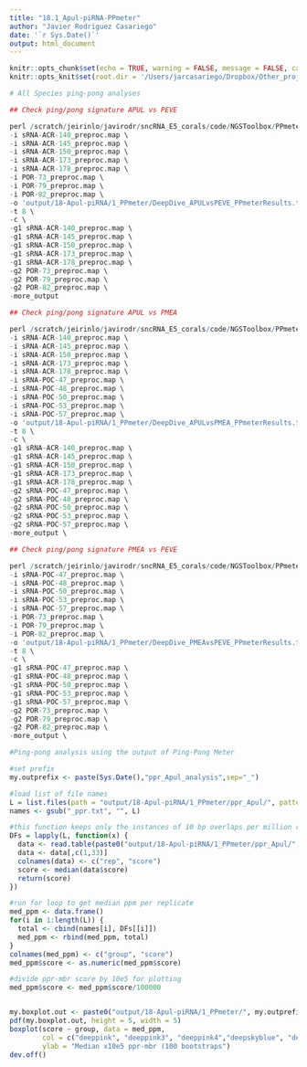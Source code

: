 ```yaml
---
title: "18.1_Apul-piRNA-PPmeter"
author: "Javier Rodriguez Casariego"
date: '`r Sys.Date()`'
output: html_document
---
```


```r
knitr::opts_chunk$set(echo = TRUE, warning = FALSE, message = FALSE, cache = TRUE)
knitr::opts_knit$set(root.dir = '/Users/jarcasariego/Dropbox/Other_projects/E5_work/deep-dive/D-Apul/')
```

```r

# All Species ping-pong analyses

## Check ping/pong signature APUL vs PEVE 

perl /scratch/jeirinlo/javirodr/sncRNA_E5_corals/code/NGSToolbox/PPmeter.pl \
-i sRNA-ACR-140_preproc.map \
-i sRNA-ACR-145_preproc.map \
-i sRNA-ACR-150_preproc.map \
-i sRNA-ACR-173_preproc.map \
-i sRNA-ACR-178_preproc.map \
-i POR-73_preproc.map \
-i POR-79_preproc.map \
-i POR-82_preproc.map \
-o 'output/18-Apul-piRNA/1_PPmeter/DeepDive_APULvsPEVE_PPmeterResults.txt' \
-t 8 \
-c \
-g1 sRNA-ACR-140_preproc.map \
-g1 sRNA-ACR-145_preproc.map \
-g1 sRNA-ACR-150_preproc.map \
-g1 sRNA-ACR-173_preproc.map \
-g1 sRNA-ACR-178_preproc.map \
-g2 POR-73_preproc.map \
-g2 POR-79_preproc.map \
-g2 POR-82_preproc.map \
-more_output

## Check ping/pong signature APUL vs PMEA 

perl /scratch/jeirinlo/javirodr/sncRNA_E5_corals/code/NGSToolbox/PPmeter.pl \
-i sRNA-ACR-140_preproc.map \
-i sRNA-ACR-145_preproc.map \
-i sRNA-ACR-150_preproc.map \
-i sRNA-ACR-173_preproc.map \
-i sRNA-ACR-178_preproc.map \
-i sRNA-POC-47_preproc.map \
-i sRNA-POC-48_preproc.map \
-i sRNA-POC-50_preproc.map \
-i sRNA-POC-53_preproc.map \
-i sRNA-POC-57_preproc.map \
-o 'output/18-Apul-piRNA/1_PPmeter/DeepDive_APULvsPMEA_PPmeterResults.txt' \
-t 8 \
-c \
-g1 sRNA-ACR-140_preproc.map \
-g1 sRNA-ACR-145_preproc.map \
-g1 sRNA-ACR-150_preproc.map \
-g1 sRNA-ACR-173_preproc.map \
-g1 sRNA-ACR-178_preproc.map \
-g2 sRNA-POC-47_preproc.map \
-g2 sRNA-POC-48_preproc.map \
-g2 sRNA-POC-50_preproc.map \
-g2 sRNA-POC-53_preproc.map \
-g2 sRNA-POC-57_preproc.map \
-more_output \

## Check ping/pong signature PMEA vs PEVE 

perl /scratch/jeirinlo/javirodr/sncRNA_E5_corals/code/NGSToolbox/PPmeter.pl \
-i sRNA-POC-47_preproc.map \
-i sRNA-POC-48_preproc.map \
-i sRNA-POC-50_preproc.map \
-i sRNA-POC-53_preproc.map \
-i sRNA-POC-57_preproc.map \
-i POR-73_preproc.map \
-i POR-79_preproc.map \
-i POR-82_preproc.map \
-o 'output/18-Apul-piRNA/1_PPmeter/DeepDive_PMEAvsPEVE_PPmeterResults.txt' \
-t 8 \
-c \
-g1 sRNA-POC-47_preproc.map \
-g1 sRNA-POC-48_preproc.map \
-g1 sRNA-POC-50_preproc.map \
-g1 sRNA-POC-53_preproc.map \
-g1 sRNA-POC-57_preproc.map \
-g2 POR-73_preproc.map \
-g2 POR-79_preproc.map \
-g2 POR-82_preproc.map \
-more_output \


```

```r
#Ping-pong analysis using the output of Ping-Pong Meter

#set prefix
my.outprefix <- paste(Sys.Date(),"ppr_Apul_analysis",sep="_")

#load list of file names
L = list.files(path = "output/18-Apul-piRNA/1_PPmeter/ppr_Apul/", pattern=".txt", recursive = T)
names <- gsub("_ppr.txt", "", L)

#this function keeps only the instances of 10 bp overlaps per million read pairs
DFs = lapply(L, function(x) {
  data <- read.table(paste0("output/18-Apul-piRNA/1_PPmeter/ppr_Apul/", x), skip = 2, nrows = 100)
  data <- data[,c(1,33)]
  colnames(data) <- c("rep", "score")
  score <- median(data$score)
  return(score)
})

#run for loop to get median ppm per replicate
med_ppm <- data.frame()
for(i in 1:length(L)) {
  total <- cbind(names[i], DFs[[i]])
  med_ppm <- rbind(med_ppm, total)
}
colnames(med_ppm) <- c("group", "score")
med_ppm$score <- as.numeric(med_ppm$score)

#divide ppr-mbr score by 10e5 for plotting
med_ppm$score <- med_ppm$score/100000


my.boxplot.out <- paste0("output/18-Apul-piRNA/1_PPmeter/", my.outprefix,"_PP_Percentages.pdf")
pdf(my.boxplot.out, height = 5, width = 5)
boxplot(score ~ group, data = med_ppm, 
        col = c("deeppink", "deeppink3", "deeppink4","deepskyblue", "deepskyblue3"),
        ylab = "Median x10e5 ppr-mbr (100 bootstraps")
dev.off()
```

